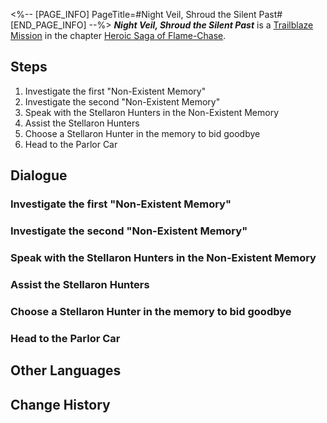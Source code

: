 <%-- [PAGE_INFO]
PageTitle=#Night Veil, Shroud the Silent Past#
[END_PAGE_INFO] --%>
{{Stub|Dialogue.}}
{{Mission Infobox
|id            = 1040107
|title         = 
|image         = <!--Mission Night Veil, Shroud the Silent Past.png-->
|type          = Trailblaze
|event_name    = 
|chapter       = Heroic Saga of Flame-Chase
|requirements  = {{subst:void|<!--Unknown: {"Type":"Manual"}-->}}
|summary       = <!--official mission summary from Fate's Atlas-->
|characters    = Trailblazer
|startLocation = [[<!--starting world-->]] - [[<!--starting area-->]]
|world         = <!--starting world-->
|area          = <!--starting area-->
|prev          = 
|next          = Kremnos, Cleanse Thy Rusted Blood (I)
|rewards       = Trailblaze EXP*1,000; Stellar Jade*130; Traveler's Guide*8; Refined Aether*8; Victory In a Blink*1 { text = Victory In a Blink }; Celestial Ambrosia*200; Credit*100,000
}}
'''''Night Veil, Shroud the Silent Past''''' is a [[Trailblaze Mission]] in the chapter [[Heroic Saga of Flame-Chase]].

==Steps==
# Investigate the first "Non-Existent Memory"
# Investigate the second "Non-Existent Memory"
# Speak with the Stellaron Hunters in the Non-Existent Memory
# Assist the Stellaron Hunters
# Choose a Stellaron Hunter in the memory to bid goodbye
# Head to the Parlor Car

<!--
==Gameplay Notes==

--><!--
==Trial Character==

-->
==Dialogue==
{{Stub Dialogue}}
===Investigate the first "Non-Existent Memory"{{subst:void|<!--104010701-->}}===
{{Mission Description|type=trailblaze|location=<!--to be added-->|According to (Trailblazer), Oronyx showed them the Stellaron Hunters... It was a memory that should not exist, yet it seems so vivid and realistic.}}
{{Dialogue Start}}
:{{tx}}
{{Dialogue End}}

===Investigate the second "Non-Existent Memory"{{subst:void|<!--104010703-->}}===
{{Dialogue Start}}
:{{tx}}
{{Dialogue End}}

===Speak with the Stellaron Hunters in the Non-Existent Memory{{subst:void|<!--104010704-->}}===
{{Dialogue Start}}
:{{tx}}
{{Dialogue End}}

===Assist the Stellaron Hunters{{subst:void|<!--104010709-->}}===
{{Dialogue Start}}
:{{tx}}
{{Mission Description|type=trailblaze|location=<!--to be added-->|update|In this nonexistent memory (Trailblazer) actually received a glance from Fuli, the Aeon of Remembrance. A marvelous creature appeared next to them, perhaps as a gift from Oronyx. (Trailblazer) seems a little... despondent, but thankfully they quickly regained their composure.}}
{{Dialogue End}}

===Choose a Stellaron Hunter in the memory to bid goodbye{{subst:void|<!--104010712-->}}===
{{Dialogue Start}}
:{{tx}}
{{Dialogue End}}

===Head to the Parlor Car{{subst:void|<!--104010713-->}}===
{{Mission Description|type=trailblaze|location=<!--to be added-->|update|According to (Trailblazer), Oronyx showed them the Stellaron Hunters... It was a memory that should not exist, yet it seems so vivid and realistic.}}
{{Dialogue Start}}
:{{tx}}
{{Dialogue End}}

==Other Languages==
{{Other Languages
|en   = Night Veil, Shroud the Silent Past
|zhs  = 夜帷啊，轻遮那静默过往
|zht  = 夜帷啊，輕遮那靜默過往
|ja   = 夜の帷よ、静かな過去を遮れ
|ko   = 밤의 장막이여, 침묵의 과거를 가려라
|es   = Velo de la noche, envuelve el silencioso pasado
|fr   = Voile de la nuit, cache le passé endormi
|ru   = О занавес ночи, скрой безмолвное прошлое
|th   = ม่านราตรีเอ๋ย จงปกคลุมอดีตแสนสงัด
|vi   = Màn Đêm, Nhẹ Nhàng Che Đi Quá Khứ Tĩnh Lặng
|de   = Vorhang der Nacht, verschleiere die stille Vergangenheit
|id   = Tirai Malam, Menyelubungi Masa Lalu yang Sunyi
|pt   = Véu Noturno, Encubra o Passado Silencioso
}}

==Change History==
{{Change History|3.0}}
